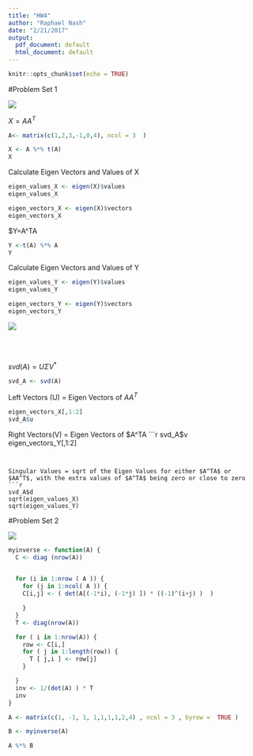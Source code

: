 ```yaml
---
title: "HW4"
author: "Raphael Nash"
date: "2/21/2017"
output:
  pdf_document: default
  html_document: default
---
```


```r
knitr::opts_chunk$set(echo = TRUE)
```

#Problem Set 1

![](ps1a.png)


$X=AA^T$
```r
A<- matrix(c(1,2,3,-1,0,4), ncol = 3  )

X <- A %*% t(A)
X

```

Calculate Eigen Vectors and Values of X
```r
eigen_values_X <- eigen(X)$values
eigen_values_X

eigen_vectors_X <- eigen(X)$vectors
eigen_vectors_X
```

$Y=A^TA
```r
Y <-t(A) %*% A
Y
```

Calculate Eigen Vectors and Values of Y
```r
eigen_values_Y <- eigen(Y)$values
eigen_values_Y

eigen_vectors_Y <- eigen(Y)$vectors
eigen_vectors_Y
```


![](ps1b.png)

<br><br>

$svd(A) = U \Sigma V^*$
```r
svd_A <- svd(A)
```

Left  Vectors (U) = Eigen Vectors of $AA^T$
```r
eigen_vectors_X[,1:2]
svd_A$u
```

Right  Vectors(V) = Eigen Vectors of $A^TA
```r
svd_A$v
eigen_vectors_Y[,1:2]
```


Singular Values = sqrt of the Eigen Values for either $A^TA$ or $AA^T$, with the extra values of $A^TA$ being zero or close to zero 
```r
svd_A$d
sqrt(eigen_values_X)
sqrt(eigen_values_Y)
```


#Problem Set 2

![](ps2.png)


```r

myinverse <- function(A) {
  C <- diag (nrow(A))

  
  for (i in 1:nrow ( A )) {
    for (j in 1:ncol( A )) {
    C[i,j] <- ( det(A[(-1*i), (-1*j) ]) * ((-1)^(i+j) )  )

    }
  }
  T <- diag(nrow(A)) 

  for ( i in 1:nrow(A)) {
    row <- C[i,]
    for ( j in 1:length(row)) {
      T [ j,i ] <- row[j]
    }

  }
  inv <- 1/(det(A) ) * T
  inv
}

```


```r

A <- matrix(c(1, -1, 1, 1,1,1,1,2,4) , ncol = 3 , byrow =  TRUE )

B <- myinverse(A)

A %*% B

```